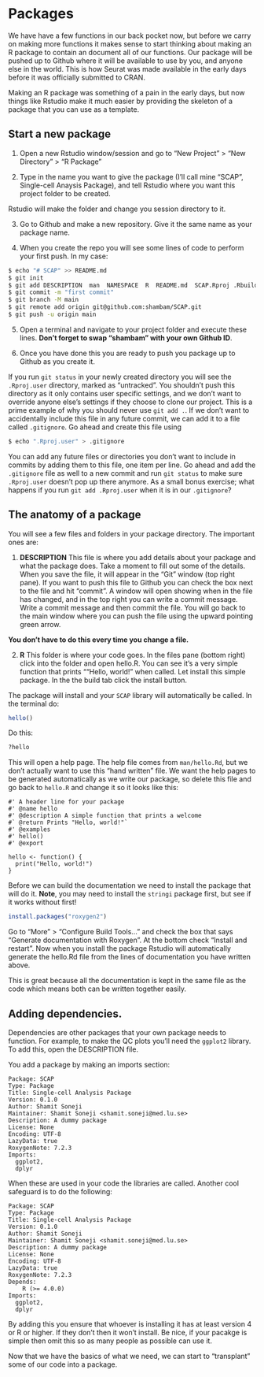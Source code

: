 # Packages
We have have a few functions in our back pocket now, but before we carry on making more functions it makes sense to start thinking about making an R package to contain an document all of our functions. Our package will be pushed up to Github where it will be available to use by you, and anyone else in the world. This is how Seurat was made available in the early days before it was officially submitted to CRAN.

Making an R package was something of a pain in the early days, but now things like Rstudio make it much easier by providing the skeleton of a package that you can use as a template.

## Start a new package

1. Open a new Rstudio window/session and go to "New Project" > "New Directory" > "R Package"

2. Type in the name you want to give the package (I'll call mine "SCAP", Single-cell Anaysis Package), and tell Rstudio where you want this project folder to be created.

Rstudio will make the folder and change you session directory to it.

3. Go to Github and make a new repository. Give it the same name as your package name.

4. When you create the repo you will see some lines of code to perform your first push. In my case:

```bash
$ echo "# SCAP" >> README.md
$ git init
$ git add DESCRIPTION  man  NAMESPACE  R  README.md  SCAP.Rproj .Rbuildignore
$ git commit -m "first commit"
$ git branch -M main
$ git remote add origin git@github.com:shambam/SCAP.git
$ git push -u origin main
```

5. Open a terminal and navigate to your project folder and execute these lines. **Don't forget to swap "shambam" with your own Github ID**.

6. Once you have done this you are ready to push you package up to Github as you create it.

If you run `git status` in your newly created directory you will see the `.Rproj.user` directory, marked as "untracked". You shouldn't push this directory as it only contains user specific settings, and we don't want to override anyone else's settings if they choose to clone our project. This is a prime example of why you should never use `git add .`. If we don't want to accidentally include this file in any future commit, we can add it to a file called `.gitignore`. Go ahead and create this file using

```bash
$ echo ".Rproj.user" > .gitignore
```

You can add any future files or directories you don't want to include in commits by adding them to this file, one item per line. Go ahead and add the `.gitignore` file as well to a new commit and run `git status` to make sure `.Rproj.user` doesn't pop up there anymore. As a small bonus exercise; what happens if you run `git add .Rproj.user` when it is in our `.gitignore`?

## The anatomy of a package

You will see a few files and folders in your package directory. The important ones are:

1. **DESCRIPTION** This file is where you add details about your package and what the package does. Take a moment to fill out some of the details. When you save the file, it will appear in the "Git" window (top right pane). If you want to push this file to Github you can check the box next to the file and hit "commit". A window will open showing when in the file has changed, and in the top right you can write a commit message. Write a commit message and then commit the file. You will go back to the main window where you can push the file using the upward pointing green arrow.

**You don't have to do this every time you change a file.**

2. **R** This folder is where your code goes. In the files pane (bottom right) click into the folder and open hello.R. You can see it's a very simple function that prints ""Hello, world!" when called. Let install this simple package. In the the build tab click the install button.

The package will install and your `SCAP` library will automatically be called. In the terminal do:

```r
hello()
```

Do this:

```r
?hello
```

This will open a help page. The help file comes from `man/hello.Rd`, but we don't actually want to use this "hand  written" file. We want the help pages to be generated automatically as we write our package, so delete this file and go back to `hello.R` and change it so it looks like this:

```
#' A header line for your package
#' @name hello
#' @description A simple function that prints a welcome
#` @return Prints "Hello, world!"`
#' @examples
#' hello()
#' @export

hello <- function() {
  print("Hello, world!")
}
```

Before we can build the documentation we need to install the package that will do it. **Note**, you may need to install the `stringi` package first, but see if it works without first!

```r
install.packages("roxygen2")
```

Go to "More" > "Configure Build Tools..." and check the box that says "Generate documentation with Roxygen". At the bottom check "Install and restart". Now when you install the package Rstudio will automatically generate the hello.Rd file from the lines of documentation you have written above.

This is great because all the documentation is kept in the same file as the code which means both can be written together easily.

## Adding dependencies.
Dependencies are other packages that your own package needs to function. For example, to make the QC plots you'll need the `ggplot2` library. To add this, open the DESCRIPTION file.

You add a package by making an imports section:

```
Package: SCAP
Type: Package
Title: Single-cell Analysis Package
Version: 0.1.0
Author: Shamit Soneji
Maintainer: Shamit Soneji <shamit.soneji@med.lu.se>
Description: A dummy package
License: None
Encoding: UTF-8
LazyData: true
RoxygenNote: 7.2.3
Imports:
  ggplot2,
  dplyr
```

When these are used in your code the libraries are called. Another cool safeguard is to do the following:

```
Package: SCAP
Type: Package
Title: Single-cell Analysis Package
Version: 0.1.0
Author: Shamit Soneji
Maintainer: Shamit Soneji <shamit.soneji@med.lu.se>
Description: A dummy package
License: None
Encoding: UTF-8
LazyData: true
RoxygenNote: 7.2.3
Depends:
    R (>= 4.0.0)
Imports:
  ggplot2,
  dplyr
```
By adding this you ensure  that whoever is installing it has at least version 4 or R or higher. If they don't then it won't install. Be nice, if your pacakge is simple then omit this so as many people as possible can use it.

Now that we have the basics of what we need, we can start to "transplant" some of our code into a package.


